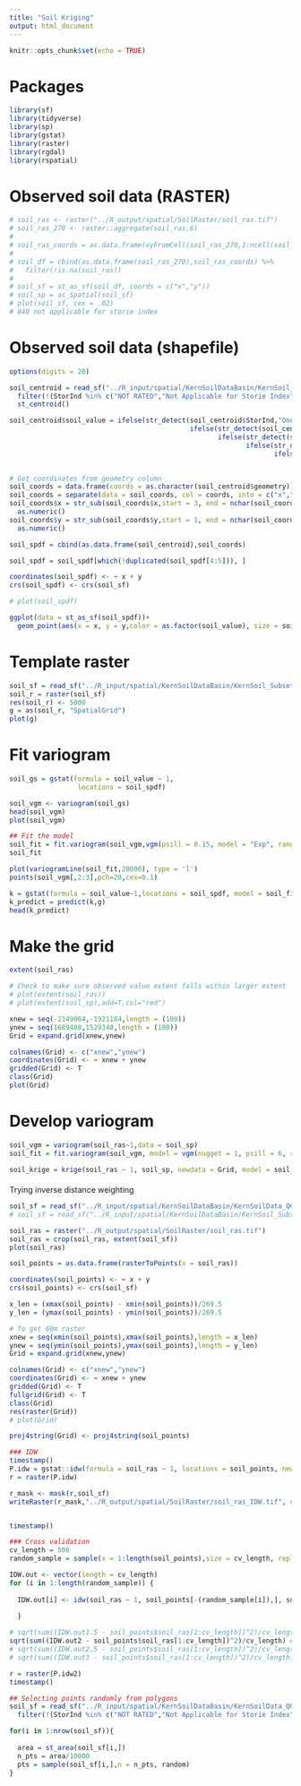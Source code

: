 ```yaml
---
title: "Soil Kriging"
output: html_document
---
```


```r
knitr::opts_chunk$set(echo = TRUE)
```


# Packages
```r
library(sf)
library(tidyverse)
library(sp)
library(gstat)
library(raster)
library(rgdal)
library(rspatial)
```

# Observed soil data (RASTER)
```r
# soil_ras <- raster("../R_output/spatial/SoilRaster/soil_ras.tif")
# soil_ras_270 <- raster::aggregate(soil_ras,6)
# 
# soil_ras_coords = as.data.frame(xyFromCell(soil_ras_270,1:ncell(soil_ras_270)))
# 
# soil_df = cbind(as.data.frame(soil_ras_270),soil_ras_coords) %>% 
#   filter(!is.na(soil_ras))
# 
# soil_sf = st_as_sf(soil_df, coords = c("x","y"))
# soil_sp = as_Spatial(soil_sf)
# plot(soil_sf, cex = .02)
# 840 not applicable for storie index
```

# Observed soil data (shapefile)
```r
options(digits = 20)

soil_centroid = read_sf("../R_input/spatial/KernSoilDataBasin/KernSoil_Subset.shp") %>% 
  filter(!(StorInd %in% c("NOT RATED","Not Applicable for Storie Index"))) %>% 
  st_centroid() 

soil_centroid$soil_value = ifelse(str_detect(soil_centroid$StorInd,"One"),1,
                                             ifelse(str_detect(soil_centroid$StorInd,"Two"),2,
                                                    ifelse(str_detect(soil_centroid$StorInd,"Three"),3,
                                                           ifelse(str_detect(soil_centroid$StorInd,"Four"),4,
                                                                  ifelse(str_detect(soil_centroid$StorInd,"Five"),5,
                                                                         ifelse(str_detect(soil_centroid$StorInd,"Six"),6,NA))))))

# Get coordinates from geometry column
soil_coords = data.frame(coords = as.character(soil_centroid$geometry))
soil_coords = separate(data = soil_coords, col = coords, into = c("x","y"),sep = ",")
soil_coords$x = str_sub(soil_coords$x,start = 3, end = nchar(soil_coords$x)) %>% 
  as.numeric()
soil_coords$y = str_sub(soil_coords$y,start = 1, end = nchar(soil_coords$y)-1) %>% 
  as.numeric()

soil_spdf = cbind(as.data.frame(soil_centroid),soil_coords)

soil_spdf = soil_spdf[which(!duplicated(soil_spdf[4:5])), ]

coordinates(soil_spdf) <- ~ x + y
crs(soil_spdf) <- crs(soil_sf)

# plot(soil_spdf)

ggplot(data = st_as_sf(soil_spdf))+
  geom_point(aes(x = x, y = y,color = as.factor(soil_value), size = soil_value), alpha = 0.5)

```

# Template raster
```r

soil_sf = read_sf("../R_input/spatial/KernSoilDataBasin/KernSoil_Subset.shp")
soil_r = raster(soil_sf)
res(soil_r) <- 5000
g = as(soil_r, "SpatialGrid")
plot(g)

```

# Fit variogram
```r

soil_gs = gstat(formula = soil_value ~ 1,
                 locations = soil_spdf)

soil_vgm <- variogram(soil_gs)
head(soil_vgm)
plot(soil_vgm)

## Fit the model
soil_fit = fit.variogram(soil_vgm,vgm(psill = 0.15, model = "Exp", range = 1.5, nugget = 0.01))
soil_fit

plot(variogramLine(soil_fit,20000), type = 'l')
points(soil_vgm[,2:3],pch=20,cex=0.1)

k = gstat(formula = soil_value~1,locations = soil_spdf, model = soil_fit)
k_predict = predict(k,g)
head(k_predict)
```

# Make the grid
```r
extent(soil_ras)

# Check to make sure observed value extent falls within larger extent
# plot(extent(soil_ras))
# plot(extent(soil_sp),add=T,col="red")

xnew = seq(-2149064,-1921184,length = (100))
ynew = seq(1689488,1529348,length = (100))
Grid = expand.grid(xnew,ynew)

colnames(Grid) <- c("xnew","ynew")
coordinates(Grid) <- ~ xnew + ynew
gridded(Grid) <- T
class(Grid)
plot(Grid)
```

# Develop variogram
```r

soil_vgm = variogram(soil_ras~1,data = soil_sp)
soil_fit = fit.variogram(soil_vgm, model = vgm(nugget = 1, psill = 6, range = 5, model = "Exp"))

soil_krige = krige(soil_ras ~ 1, soil_sp, newdata = Grid, model = soil_fit)
```

####
Trying inverse distance weighting
```r
soil_sf = read_sf("../R_input/spatial/KernSoilDataBasin/KernSoilData_QGISreproj.shp")
# soil_sf = read_sf("../R_input/spatial/KernSoilDataBasin/KernSoil_Subset.shp")

soil_ras = raster("../R_output/spatial/SoilRaster/soil_ras.tif")
soil_ras = crop(soil_ras, extent(soil_sf))
plot(soil_ras)

soil_points = as.data.frame(rasterToPoints(x = soil_ras))

coordinates(soil_points) <- ~ x + y
crs(soil_points) <- crs(soil_sf)

x_len = (xmax(soil_points) - xmin(soil_points))/269.5
y_len = (ymax(soil_points) - ymin(soil_points))/269.5

# To get 60m raster
xnew = seq(xmin(soil_points),xmax(soil_points),length = x_len)
ynew = seq(ymin(soil_points),ymax(soil_points),length = y_len)
Grid = expand.grid(xnew,ynew)

colnames(Grid) <- c("xnew","ynew")
coordinates(Grid) <- ~ xnew + ynew
gridded(Grid) <- T
fullgrid(Grid) <- T
class(Grid)
res(raster(Grid))
# plot(Grid)

proj4string(Grid) <- proj4string(soil_points)

### IDW
timestamp()
P.idw = gstat::idw(formula = soil_ras ~ 1, locations = soil_points, newdata = Grid, idp = 2, nmax = 50)
r = raster(P.idw)

r_mask <- mask(r,soil_sf)
writeRaster(r_mask,"../R_output/spatial/SoilRaster/soil_ras_IDW.tif", overwrite = T)


timestamp()
```


```r
### Cross validation 
cv_length = 500
random_sample = sample(x = 1:length(soil_points),size = cv_length, replace = F)

IDW.out <- vector(length = cv_length)
for (i in 1:length(random_sample)) {
  
  IDW.out[i] <- idw(soil_ras ~ 1, soil_points[-(random_sample[i]),], soil_points[random_sample[i],], idp=2)$var1.pred
  
  }

# sqrt(sum((IDW.out1.5 - soil_points$soil_ras[1:cv_length])^2)/cv_length)
sqrt(sum((IDW.out2 - soil_points$soil_ras[1:cv_length])^2)/cv_length) # 1.24 at coarse res
# sqrt(sum((IDW.out2.5 - soil_points$soil_ras[1:cv_length])^2)/cv_length)
# sqrt(sum((IDW.out3 - soil_points$soil_ras[1:cv_length])^2)/cv_length)

r = raster(P.idw2)
timestamp()

```

```r
## Selecting points randomly from polygons
soil_sf = read_sf("../R_input/spatial/KernSoilDataBasin/KernSoilData_QGISreproj.shp") %>%
  filter(!(StorInd %in% c("NOT RATED","Not Applicable for Storie Index")))

for(i in 1:nrow(soil_sf)){
  
  area = st_area(soil_sf[i,])
  n_pts = area/10000
  pts = sample(soil_sf[i,],n = n_pts, random)
}

```




